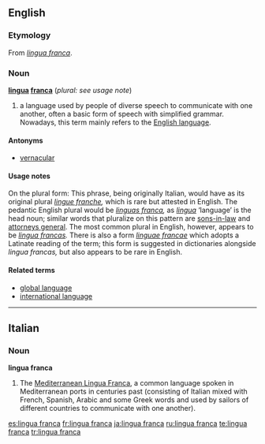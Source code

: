 {{see|lingua Franca}}
==English==
{{wikipedia}}
===Etymology===
From {{It.}} ''[[#Italian|lingua franca]]''.

===Noun===

'''[[lingua]] [[franca]]''' (''plural: see usage note'')
#a language used by people of diverse speech to communicate with one another, often a basic form of speech with simplified grammar. Nowadays, this term mainly refers to the [[English language]].

====Antonyms====
* [[vernacular]]

====Usage notes====
On the plural form:  This phrase, being originally Italian, would have as its original plural ''[[lingue franche]],'' which is rare but attested in English. The pedantic English plural would be ''[[linguas franca]],'' as ''[[lingua]]'' ‘language’ is the head noun; similar words that pluralize on this pattern are [[son-in-law|sons-in-law]] and [[attorney general|attorneys general]].  The most common plural in English, however, appears to be ''[[lingua francas]].'' There is also a form ''[[linguae francae]]'' which adopts a Latinate reading of the term; this form is suggested in dictionaries alongside ''lingua francas,'' but also appears to be rare in English.

====Related terms====
* [[global language]]
* [[international language]]

----

==Italian==
===Noun===
'''lingua franca'''
# The [[:w:Mediterranean Lingua Franca|Mediterranean Lingua Franca]], a common language spoken in Mediterranean ports in centuries past (consisting of Italian mixed with French, Spanish, Arabic and some Greek words and used by sailors of different countries to communicate with one another).


[[es:lingua franca]]
[[fr:lingua franca]]
[[ja:lingua franca]]
[[ru:lingua franca]]
[[te:lingua franca]]
[[tr:lingua franca]]
